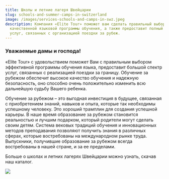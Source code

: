 ```yaml
---
title: Школы и летние лагеря Швейцарии
slug: schools-and-summer-camps-in-switzerland
image: /images/services-schools-and-camps-in-swz.jpeg
description: Компания «Elite Tour» поможет вам сделать правильный выбор
  качественной языковой программы обучения, а также предоставит полный пакет
  услуг, связанных с организацией поездки за рубеж.
---
```

### Уважаемые дамы и господа!

«Elite Tour» с удовольствием поможет Вам с правильным выбором эффективной программы обучения языка, предоставит большой спектр услуг, связанных с реализацией поездки за границу. Обучение за рубежом обеспечит высокое качество обучения и надежную безопасность, оно способно очень положительно изменить всю дальнейшую судьбу Вашего ребенка.

Обучение за рубежом – это выгодная инвестиция в будущее, связанная с приобретением знаний, навыков и опыта, которые так необходимы успешному человеку. Это хороший трамплин для создания успешной карьеры. В наше время образование за рубежом становится реальностью и лучшим подарком, который родители могут сделать своим детям. Система вековых традиций обучения и инновационных методов преподавания позволяют получить знания в различных сферах, которые востребованы на международном рынке труда. Выпускники, получившие образование за рубежом всегда востребованы в нашей стране, и за ее пределами.

Больше о школах и летних лагерях Швейцарии можно узнать, скачав наш каталог.

<a target="_blank" href="/pdf/schools-and-camps-in-switzerland.pdf">
  <img style={{ margin: "0 auto" }} src="/images/download.png" />
</a>